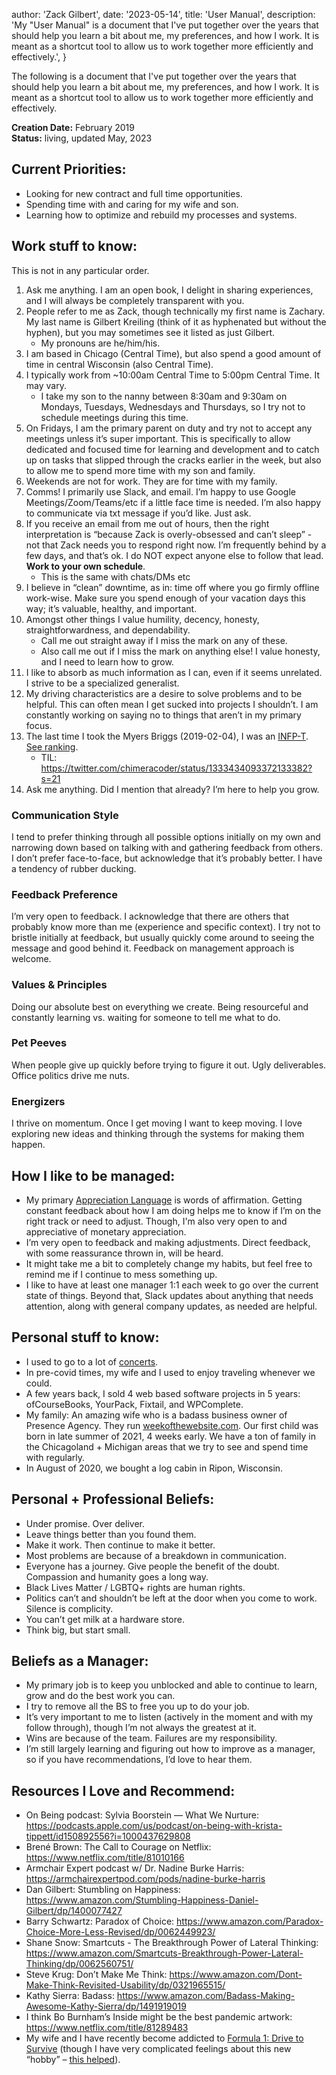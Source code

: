 
  author: 'Zack Gilbert',
  date: '2023-05-14',
  title: 'User Manual',
  description:
    'My "User Manual" is a document that I\'ve put together over the years that should help you learn a bit about me, my preferences, and how I work. It is meant as a shortcut tool to allow us to work together more efficiently and effectively.',
}


The following is a document that I've put together over the years that should help you learn a bit about me, my preferences, and how I work. It is meant as a shortcut tool to allow us to work together more efficiently and effectively.

<b>Creation Date:</b> February 2019<br/>
<b>Status:</b> living, updated May, 2023 

## Current Priorities:
* Looking for new contract and full time opportunities.
* Spending time with and caring for my wife and son.
* Learning how to optimize and rebuild my processes and systems.


## Work stuff to know:
This is not in any particular order.

1. Ask me anything. I am an open book, I delight in sharing experiences, and I will always be completely transparent with you.
1. People refer to me as Zack, though technically my first name is Zachary. My last name is Gilbert Kreiling (think of it as hyphenated but without the hyphen), but you may sometimes see it listed as just Gilbert.
    * My pronouns are he/him/his.
1. I am based in Chicago (Central Time), but also spend a good amount of time in central Wisconsin (also Central Time).
1. I typically work from ~10:00am Central Time to 5:00pm Central Time. It may vary.
    * I take my son to the nanny between 8:30am and 9:30am on Mondays, Tuesdays, Wednesdays and Thursdays, so I try not to schedule meetings during this time.
1. On Fridays, I am the primary parent on duty and try not to accept any meetings unless it’s super important. This is specifically to allow dedicated and focused time for learning and development and to catch up on tasks that slipped through the cracks earlier in the week, but also to allow me to spend more time with my son and family.
1. Weekends are not for work. They are for time with my family.
1. Comms! I primarily use Slack, and email. I’m happy to use Google Meetings/Zoom/Teams/etc if a little face time is needed. I’m also happy to communicate via txt message if you’d like. Just ask.
1. If you receive an email from me out of hours, then the right interpretation is “because Zack is overly-obsessed and can’t sleep” - not that Zack needs you to respond right now. I’m frequently behind by a few days, and that’s ok. I do NOT expect anyone else to follow that lead. __Work to your own schedule__.
    * This is the same with chats/DMs etc
1. I believe in “clean” downtime, as in: time off where you go firmly offline work-wise. Make sure you spend enough of your vacation days this way; it’s valuable, healthy, and important.
1. Amongst other things I value humility, decency, honesty, straightforwardness, and dependability.
    * Call me out straight away if I miss the mark on any of these.
    * Also call me out if I miss the mark on anything else! I value honesty, and I need to learn how to grow.
1. I like to absorb as much information as I can, even if it seems unrelated. I strive to be a specialized generalist.
1. My driving characteristics are a desire to solve problems and to be helpful. This can often mean I get sucked into projects I shouldn’t. I am constantly working on saying no to things that aren’t in my primary focus.
1. The last time I took the Myers Briggs (2019-02-04), I was an [INFP-T](https://www.16personalities.com/infp-personality). [See ranking](https://share.getcloudapp.com/ApuO4gvn).
    * TIL: https://twitter.com/chimeracoder/status/1333434093372133382?s=21
1. Ask me anything. Did I mention that already? I’m here to help you grow.


### Communication Style
I tend to prefer thinking through all possible options initially on my own and narrowing down based on talking with and gathering feedback from others. I don’t prefer face-to-face, but acknowledge that it’s probably better. I have a tendency of rubber ducking.

### Feedback Preference
I’m very open to feedback. I acknowledge that there are others that probably know more than me (experience and specific context). I try not to bristle initially at feedback, but usually quickly come around to seeing the message and good behind it. Feedback on management approach is welcome.

### Values & Principles
Doing our absolute best on everything we create. Being resourceful and constantly learning vs. waiting for someone to tell me what to do.

### Pet Peeves
When people give up quickly before trying to figure it out. Ugly deliverables. Office politics drive me nuts.

### Energizers
I thrive on momentum. Once I get moving I want to keep moving. I love exploring new ideas and thinking through the systems for making them happen.

## How I like to be managed:
* My primary [Appreciation Language](https://www.appreciationatwork.com/) is words of affirmation. Getting constant feedback about how I am doing helps me to know if I’m on the right track or need to adjust. Though, I'm also very open to and appreciative of monetary appreciation.
* I’m very open to feedback and making adjustments. Direct feedback, with some reassurance thrown in, will be heard.
* It might take me a bit to completely change my habits, but feel free to remind me if I continue to mess something up.
* I like to have at least one manager 1:1 each week to go over the current state of things. Beyond that, Slack updates about anything that needs attention, along with general company updates, as needed are helpful.


## Personal stuff to know:
* I used to go to a lot of [concerts](https://concerts.zackgilbert.com/).
* In pre-covid times, my wife and I used to enjoy traveling whenever we could.
* A few years back, I sold 4 web based software projects in 5 years: ofCourseBooks, YourPack, Fixtail, and WPComplete.
* My family: An amazing wife who is a badass business owner of Presence Agency. They run [weekofthewebsite.com](https://weekofthewebsite.com). Our first child was born in late summer of 2021, 4 weeks early. We have a ton of family in the Chicagoland + Michigan areas that we try to see and spend time with regularly.
* In August of 2020, we bought a log cabin in Ripon, Wisconsin.


## Personal + Professional Beliefs:
* Under promise. Over deliver.
* Leave things better than you found them.
* Make it work. Then continue to make it better.
* Most problems are because of a breakdown in communication.
* Everyone has a journey. Give people the benefit of the doubt. Compassion and humanity goes a long way.
* Black Lives Matter / LGBTQ+ rights are human rights.
* Politics can’t and shouldn’t be left at the door when you come to work. Silence is complicity.
* You can’t get milk at a hardware store.
* Think big, but start small.


## Beliefs as a Manager:
* My primary job is to keep you unblocked and able to continue to learn, grow and do the best work you can.
* I try to remove all the BS to free you up to do your job.
* It’s very important to me to listen (actively in the moment and with my follow through), though I’m not always the greatest at it.
* Wins are because of the team. Failures are my responsibility.
* I’m still largely learning and figuring out how to improve as a manager, so if you have recommendations, I’d love to hear them.


## Resources I Love and Recommend:
* On Being podcast: Sylvia Boorstein — What We Nurture: https://podcasts.apple.com/us/podcast/on-being-with-krista-tippett/id150892556?i=1000437629808
* Brené Brown: The Call to Courage on Netflix: https://www.netflix.com/title/81010166
* Armchair Expert podcast w/ Dr. Nadine Burke Harris: https://armchairexpertpod.com/pods/nadine-burke-harris
* Dan Gilbert: Stumbling on Happiness: https://www.amazon.com/Stumbling-Happiness-Daniel-Gilbert/dp/1400077427
* Barry Schwartz: Paradox of Choice: https://www.amazon.com/Paradox-Choice-More-Less-Revised/dp/0062449923/
* Shane Snow: Smartcuts - The Breakthrough Power of Lateral Thinking: https://www.amazon.com/Smartcuts-Breakthrough-Power-Lateral-Thinking/dp/0062560751/
* Steve Krug: Don’t Make Me Think: https://www.amazon.com/Dont-Make-Think-Revisited-Usability/dp/0321965515/
* Kathy Sierra: Badass: https://www.amazon.com/Badass-Making-Awesome-Kathy-Sierra/dp/1491919019
* I think Bo Burnham’s Inside might be the best pandemic artwork: https://www.netflix.com/title/81289483
* My wife and I have recently become addicted to [Formula 1: Drive to Survive](https://www.netflix.com/title/80204890) (though I have very complicated feelings about this new “hobby” – [this helped](https://www.youtube.com/watch?v=SSdsncLXLYs)).
